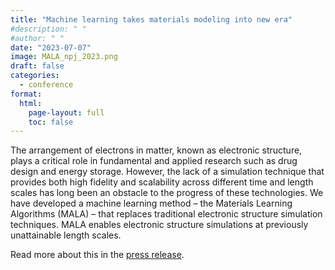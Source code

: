 ```yaml
---
title: "Machine learning takes materials modeling into new era"
#description: " "
#author: " "
date: "2023-07-07"
image: MALA_npj_2023.png
draft: false
categories:
  - conference
format:
  html:
    page-layout: full
    toc: false
---
```


The arrangement of electrons in matter, known as electronic structure, plays a critical role in fundamental and applied research such as drug design and energy storage. However, the lack of a simulation technique that provides both high fidelity and scalability across different time and length scales has long been an obstacle to the progress of these technologies. We have developed a machine learning method – the Materials Learning Algorithms (MALA) – that replaces traditional electronic structure simulation techniques. MALA enables electronic structure simulations at previously unattainable length scales.

Read more about this in the [press release](https://www.hzdr.de/db/Cms?pOid=69680&pNid=3438){target="_blank"}.
